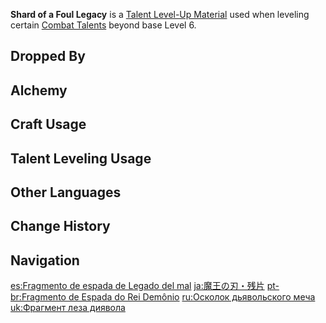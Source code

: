 {{Item Infobox
|id           = 113014
|image        = Item Shard of a Foul Legacy.png
|type         = Talent Level-Up Materials
|invCategory  = Character Development Items
|group        = Childe Materials
|group2       = Weekly Boss Drops
|rarity       = 5
|description  = The shard of a weapon that you obtained from defeating [[Childe]], who had unleashed the might of his [[Delusion]].<br />It is stained with a profound color that is not of this world, no doubt due to the [[Abyss|land of endless darkness]] that the young boy saw with his own two eyes.<br />Perhaps it has nothing to do with the power of a Delusion, but as they say, the weapon reflects its user...
|source1      = Lv. 70+ [[Enter the Golden House]] Reward
}}
'''Shard of a Foul Legacy''' is a [[Talent Level-Up Material]] used when leveling certain [[Combat Talents]] beyond base Level 6.

==Dropped By==
{{Dropped By|level=70}}

==Alchemy==
{{Recipe
|type = Converting
|Tusk of Monoceros Caeli = 1
|Dream Solvent = 1
|sort = Tusk of Monoceros Caeli,Dream Solvent
}}
{{Recipe
|type = Converting
|Shadow of the Warrior = 1
|Dream Solvent = 1
|sort = Shadow of the Warrior,Dream Solvent
}}

==Craft Usage==
{{Craft Usage}}

==Talent Leveling Usage==
{{Talent Leveling Usage}}

==Other Languages==
{{Other Languages
|en      = Shard of a Foul Legacy
|zhs     = 魔王之刃・残片
|zhs_rm  = Mówáng zhī Rèn · Cánpiàn
|zht     = 魔王之刃・殘片
|zht_rm  = Mówáng zhī Rèn · Cánpiàn
|zh_tl   = Blade of the Evil King - Fragment
|ja      = 魔王の刃・残片
|ja_rm   = Maou no Yaiba - Zanpen{{Assumed}}
|ja_tl   = Sword of the Evil King - Fragment
|ko      = 마왕의 칼날・조각
|ko_rm   = Mawang-ui Kallal - Jogak
|ko_tl   = Blade of the Satan - Fragment
|es      = Fragmento de espada de Legado del mal
|es_tl   = Legacy of Evil Sword Fragment
|fr      = Fragment du démon
|fr_tl   = Fragment of the Demon
|ru      = Осколок дьявольского меча
|ru_tl   = 
|th      = Shard of a Foul Legacy
|vi      = Đao Ma Vương - Mảnh Vỡ
|vi_tl   = 
|de      = Dämonengewand – Fragment
|de_tl   = Demon Garb - Fragment
|id      = Shard of a Foul Legacy
|pt      = Fragmento de Espada do Rei Demônio
|pt_tl   = 
}}

==Change History==
{{Change History|1.1}}

==Navigation==
{{Development Item Navbox|type=Character Talent Materials}}

[[es:Fragmento de espada de Legado del mal]]
[[ja:魔王の刃・残片]]
[[pt-br:Fragmento de Espada do Rei Demônio]]
[[ru:Осколок дьявольского меча]]
[[uk:Фрагмент леза диявола]]